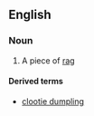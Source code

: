 ==English==

===Noun===
{{wikipedia}}
{{en-noun}}

#{{Scottish}} A piece of [[rag]]

====Derived terms====
*[[clootie dumpling]]